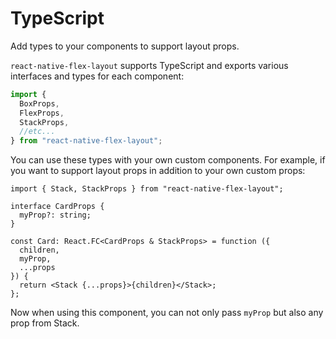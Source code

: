 # TypeScript

Add types to your components to support layout props.

`react-native-flex-layout` supports TypeScript and exports various interfaces and types for each component:

```ts
import {
  BoxProps,
  FlexProps,
  StackProps,
  //etc...
} from "react-native-flex-layout";
```

You can use these types with your own custom components. For example, if you want to support layout props in addition to your own custom props:

```tsx
import { Stack, StackProps } from "react-native-flex-layout";

interface CardProps {
  myProp?: string;
}

const Card: React.FC<CardProps & StackProps> = function ({
  children,
  myProp,
  ...props
}) {
  return <Stack {...props}>{children}</Stack>;
};
```

Now when using this component, you can not only pass `myProp` but also any prop from Stack.
